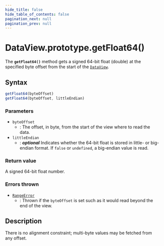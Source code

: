 ```yaml
---
hide_title: false
hide_table_of_contents: false
pagination_next: null
pagination_prev: null
---
```

# DataView.prototype.getFloat64()

The **`getFloat64()`** method gets a signed 64-bit float
(double) at the specified byte offset from the start of the [`DataView`](../../../globals/DataView/DataView.mdx).

## Syntax

```js
getFloat64(byteOffset)
getFloat64(byteOffset, littleEndian)
```

### Parameters

- `byteOffset`
  - : The offset, in byte, from the start of the view where to read the data.
- `littleEndian`
  - : _**optional**_ Indicates whether the 64-bit float is stored in
    little- or big-endian format. If `false` or
    `undefined`, a big-endian value is read.

### Return value

A signed 64-bit float number.

### Errors thrown

- [`RangeError`](../../RangeError/RangeError.mdx)
  - : Thrown if the `byteOffset` is set such as it would read beyond the end of
    the view.

## Description

There is no alignment constraint; multi-byte values may be fetched from any offset.
